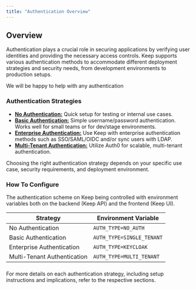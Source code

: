 ```yaml
---
title: "Authentication Overview"
---
```


## Overview

Authentication plays a crucial role in securing applications by verifying user identities and providing the necessary access controls. Keep supports various authentication methods to accommodate different deployment strategies and security needs, from development environments to production setups.

<Tip>We will be happy to help with any authentication </Tip>

### Authentication Strategies

- [**No Authentication:**](no-auth) Quick setup for testing or internal use cases.
- [**Basic Authentication:**](basic-auth) Simple username/password authentication. Works well for small teams or for dev/stage environments.
- [**Enterprise Authentication:**](enterprise-auth) Use Keep with enterprise authentication methods such as SSO/SAML/OIDC and/or sync users with LDAP.
- [**Multi-Tenant Authentication:**](multi-tenant-auth) Utilize Auth0 for scalable, multi-tenant authentication.

Choosing the right authentication strategy depends on your specific use case, security requirements, and deployment environment.

### How To Configure
The authentication scheme on Keep being controlled with environment variables both on the backend (Keep API) and the frontend (Keep UI).

|  Strategy | Environment Variable
| ------------------------------------- | -------------------------------------------------------------- |
| No Authentication | `AUTH_TYPE=NO_AUTH`|
| Basic Authentication| `AUTH_TYPE=SINGLE_TENANT`  |
| Enterprise Authentication | `AUTH_TYPE=KEYCLOAK` |
| Multi-Tenant Authentication                           |  `AUTH_TYPE=MULTI_TENANT`  |

###
For more details on each authentication strategy, including setup instructions and implications, refer to the respective sections.
